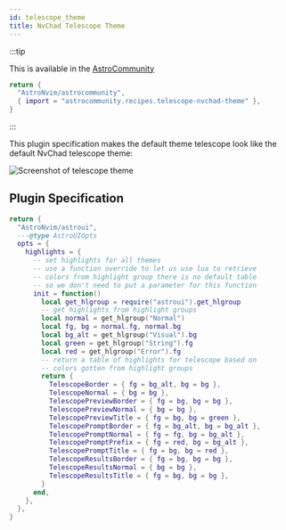 ```yaml
---
id: telescope_theme
title: NvChad Telescope Theme
---
```


:::tip

This is available in the [AstroCommunity](https://github.com/AstroNvim/astrocommunity/tree/v4/lua/astrocommunity/recipes/telescope-nvchad-theme)

```lua title="lua/community.lua" ins={3}
return {
  "AstroNvim/astrocommunity",
  { import = "astrocommunity.recipes.telescope-nvchad-theme" },
}
```

:::

This plugin specification makes the default theme telescope look like the default NvChad telescope theme:

![Screenshot of telescope theme](../../../assets/recipes/telescope_theme.png)

## Plugin Specification

```lua title="lua/plugins/astroui.lua"
return {
  "AstroNvim/astroui",
  ---@type AstroUIOpts
  opts = {
    highlights = {
      -- set highlights for all themes
      -- use a function override to let us use lua to retrieve
      -- colors from highlight group there is no default table
      -- so we don't need to put a parameter for this function
      init = function()
        local get_hlgroup = require("astroui").get_hlgroup
        -- get highlights from highlight groups
        local normal = get_hlgroup("Normal")
        local fg, bg = normal.fg, normal.bg
        local bg_alt = get_hlgroup("Visual").bg
        local green = get_hlgroup("String").fg
        local red = get_hlgroup("Error").fg
        -- return a table of highlights for telescope based on
        -- colors gotten from highlight groups
        return {
          TelescopeBorder = { fg = bg_alt, bg = bg },
          TelescopeNormal = { bg = bg },
          TelescopePreviewBorder = { fg = bg, bg = bg },
          TelescopePreviewNormal = { bg = bg },
          TelescopePreviewTitle = { fg = bg, bg = green },
          TelescopePromptBorder = { fg = bg_alt, bg = bg_alt },
          TelescopePromptNormal = { fg = fg, bg = bg_alt },
          TelescopePromptPrefix = { fg = red, bg = bg_alt },
          TelescopePromptTitle = { fg = bg, bg = red },
          TelescopeResultsBorder = { fg = bg, bg = bg },
          TelescopeResultsNormal = { bg = bg },
          TelescopeResultsTitle = { fg = bg, bg = bg },
        }
      end,
    },
  },
}
```
